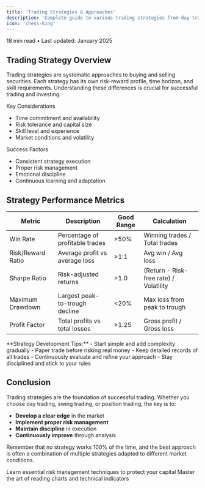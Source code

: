 ```yaml
---
title: 'Trading Strategies & Approaches'
description: 'Complete guide to various trading strategies from day trading to long-term investing'
icon: 'chess-king'
---
```


<div className="flex items-center gap-2 mb-6 text-sm text-slate-500 dark:text-slate-400">
  <Icon icon="clock" size={16} />
  <span>18 min read</span>
  <span>•</span>
  <span>Last updated: January 2025</span>
</div>

## Trading Strategy Overview

Trading strategies are systematic approaches to buying and selling securities. Each strategy has its own risk-reward profile, time horizon, and skill requirements. Understanding these differences is crucial for successful trading and investing.

<div className="grid grid-cols-1 md:grid-cols-2 gap-4 mt-6">
  <div className="bg-slate-800/50 p-4 rounded-lg border border-slate-700">
    <span className="text-slate-200 font-semibold mb-2">Key Considerations</span>
    <ul className="text-slate-300 text-sm space-y-1">
      <li>Time commitment and availability</li>
      <li>Risk tolerance and capital size</li>
      <li>Skill level and experience</li>
      <li>Market conditions and volatility</li>
    </ul>
  </div>
  <div className="bg-slate-800/50 p-4 rounded-lg border border-slate-700">
    <span className="text-slate-200 font-semibold mb-2">Success Factors</span>
    <ul className="text-slate-300 text-sm space-y-1">
      <li>Consistent strategy execution</li>
      <li>Proper risk management</li>
      <li>Emotional discipline</li>
      <li>Continuous learning and adaptation</li>
    </ul>
  </div>
</div>

## Strategy Performance Metrics

<div className="overflow-x-auto my-8">
  <table className="w-full border-collapse border border-slate-700">
    <thead>
      <tr className="bg-slate-800/50">
        <th className="border border-slate-700">Metric</th>
        <th className="border border-slate-700">Description</th>
        <th className="border border-slate-700">Good Range</th>
        <th className="border border-slate-700">Calculation</th>
      </tr>
    </thead>
    <tbody>
      <tr className="hover:bg-slate-50 dark:hover:bg-slate-800/50">
        <td className="border border-slate-700">Win Rate</td>
        <td className="border border-slate-700">Percentage of profitable trades</td>
        <td className="border border-slate-700">&gt;50%</td>
        <td className="border border-slate-700">Winning trades / Total trades</td>
      </tr>
      <tr className="hover:bg-slate-50 dark:hover:bg-slate-800/50">
        <td className="border border-slate-700">Risk/Reward Ratio</td>
        <td className="border border-slate-700">Average profit vs average loss</td>
        <td className="border border-slate-700">&gt;1:1</td>
        <td className="border border-slate-700">Avg win / Avg loss</td>
      </tr>
      <tr className="hover:bg-slate-50 dark:hover:bg-slate-800/50">
        <td className="border border-slate-700">Sharpe Ratio</td>
        <td className="border border-slate-700">Risk-adjusted returns</td>
        <td className="border border-slate-700">&gt;1.0</td>
        <td className="border border-slate-700">(Return - Risk-free rate) / Volatility</td>
      </tr>
      <tr className="hover:bg-slate-50 dark:hover:bg-slate-800/50">
        <td className="border border-slate-700">Maximum Drawdown</td>
        <td className="border border-slate-700">Largest peak-to-trough decline</td>
        <td className="border border-slate-700">&lt;20%</td>
        <td className="border border-slate-700">Max loss from peak to trough</td>
      </tr>
      <tr className="hover:bg-slate-50 dark:hover:bg-slate-800/50">
        <td className="border border-slate-700">Profit Factor</td>
        <td className="border border-slate-700">Total profits vs total losses</td>
        <td className="border border-slate-700">&gt;1.25</td>
        <td className="border border-slate-700">Gross profit / Gross loss</td>
      </tr>
    </tbody>
  </table>
</div>

<Tip>
  **Strategy Development Tips:**
  - Start simple and add complexity gradually
  - Paper trade before risking real money
  - Keep detailed records of all trades
  - Continuously evaluate and refine your approach
  - Stay disciplined and stick to your rules
</Tip>

## Conclusion

Trading strategies are the foundation of successful trading. Whether you choose day trading, swing trading, or position trading, the key is to:

- **Develop a clear edge** in the market
- **Implement proper risk management**
- **Maintain discipline** in execution
- **Continuously improve** through analysis

Remember that no strategy works 100% of the time, and the best approach is often a combination of multiple strategies adapted to different market conditions.

<CardGroup cols={2}>
  <Card
    title="Risk Management"
    icon="shield-check"
    href="/trading/fundamentals/risk-management"
  >
    Learn essential risk management techniques to protect your capital
  </Card>
  <Card
    title="Technical Analysis"
    icon="chart-line"
    href="/trading/analysis/technical-analysis"
  >
    Master the art of reading charts and technical indicators
  </Card>
</CardGroup>
